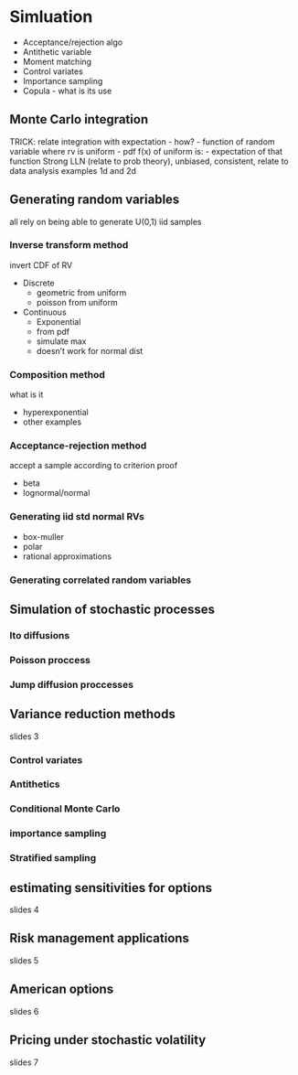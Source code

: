 # Simluation {#sim}

- Acceptance/rejection algo
- Antithetic variable
- Moment matching
- Control variates
- Importance sampling
- Copula - what is its use

## Monte Carlo integration
TRICK: relate integration with expectation - how?
  - function of random variable where rv is uniform
  - pdf f(x) of uniform is:
  - expectation of that function
Strong LLN (relate to prob theory), unbiased, consistent, relate to data analysis
examples 1d and 2d


## Generating random variables {#sim-generating-rv}
all rely on being able to generate U(0,1) iid samples

### Inverse transform method {#sim-generating-rv-inverse-transform}
invert CDF of RV

- Discrete
  - geometric from uniform
  - poisson from uniform

- Continuous
  - Exponential
  - from pdf
  - simulate max
  - doesn't work for normal dist

### Composition method {#sim-generating-rv-composition}
what is it

- hyperexponential
- other examples


### Acceptance-rejection method {#sim-generating-rv-acceptance-rejection}
accept a sample according to criterion
proof

- beta
- lognormal/normal


### Generating iid std normal RVs
- box-muller
- polar
- rational approximations




### Generating correlated random variables {#sim-generating-corr-rv}

## Simulation of stochastic processes {#sim-stoch-proc}

### Ito diffusions {#sim-stoch-proc-ito}

### Poisson proccess {#sim-stoch-proc-poisson}

### Jump diffusion proccesses {#sim-stoch-proc-jump}




## Variance reduction methods {#sim-var-red}
slides 3

### Control variates {#sim-var-red-control-variates}

### Antithetics {#sim-var-red-antithetics}

### Conditional Monte Carlo {#sim-var-red-importance-sampling}

### importance sampling

### Stratified sampling {#sim-var-red-stratfied-sampling}


## estimating sensitivities for options
slides 4




## Risk management applications
slides 5



## American options
slides 6


## Pricing under stochastic volatility
slides 7
